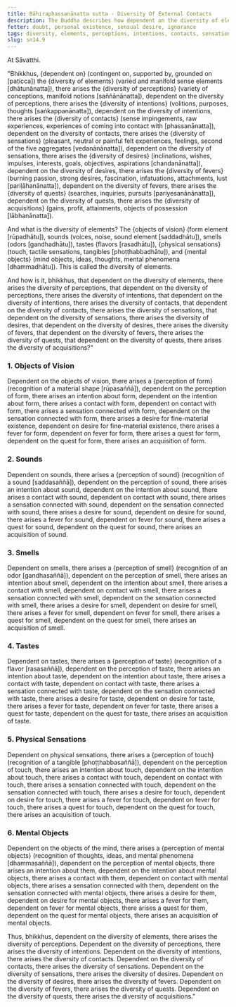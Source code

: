 ```yaml
---
title: Bāhiraphassanānatta sutta - Diversity Of External Contacts
description: The Buddha describes how dependent on the diversity of elements, there arises a diversity of perceptions, intentions, contacts, sensations connected with contact, desires, fevers, quests, and acquisitions.
fetter: doubt, personal existence, sensual desire, ignorance
tags: diversity, elements, perceptions, intentions, contacts, sensations, feelings, desires, fevers, quests, acquisitions, objects of vision, sounds, smells, tastes, physical sensations, mental objects, form element, sound element, odor element, taste element, touch element, six sense bases, sn, sn12-21, sn14
slug: sn14.9
---
```


At Sāvatthi.

"Bhikkhus, \{dependent on} (contingent on, supported by, grounded on [paṭicca]) the \{diversity of elements} (varied and manifold sense elements [dhātunānatta]), there arises the \{diversity of perceptions} (variety of conceptions, manifold notions [saññānānatta]),
dependent on the diversity of perceptions, there arises the \{diversity of intentions} (volitions, purposes, thoughts [saṅkappanānatta]),
dependent on the diversity of intentions, there arises the \{diversity of contacts} (sense impingements, raw experiences, experiences of coming into contact with [phassanānatta]),
dependent on the diversity of contacts, there arises the \{diversity of sensations} (pleasant, neutral or painful felt experiences, feelings, second of the five aggregates [vedanānānatta]),
dependent on the diversity of sensations, there arises the \{diversity of desires} (inclinations, wishes, impulses, interests, goals, objectives, aspirations [chandanānatta]),
dependent on the diversity of desires, there arises the \{diversity of fevers} (burning passion, strong desires, fascination, infatuations, attachments, lust [pariḷāhanānatta]),
dependent on the diversity of fevers, there arises the \{diversity of quests} (searches, inquiries, pursuits [pariyesanānānatta]),
dependent on the diversity of quests, there arises the \{diversity of acquisitions} (gains, profit, attainments, objects of possession [lābhanānatta]).

And what is the diversity of elements? The \{objects of vision} (form element [rūpadhātu]), sounds (voices, noise, sound element [saddadhātu]), smells (odors [gandhadhātu]), tastes (flavors [rasadhātu]), \{physical sensations} (touch, tactile sensations, tangibles [phoṭṭhabbadhātu]), and \{mental objects} (mind objects, ideas, thoughts, mental phenomena [dhammadhātu]). This is called the diversity of elements.

And how is it, bhikkhus, that dependent on the diversity of elements, there arises the diversity of perceptions,
that dependent on the diversity of perceptions, there arises the diversity of intentions,
that dependent on the diversity of intentions, there arises the diversity of contacts,
that dependent on the diversity of contacts, there arises the diversity of sensations,
that dependent on the diversity of sensations, there arises the diversity of desires,
that dependent on the diversity of desires, there arises the diversity of fevers,
that dependent on the diversity of fevers, there arises the diversity of quests,
that dependent on the diversity of quests, there arises the diversity of acquisitions?"

### 1. Objects of Vision

Dependent on the objects of vision, there arises a \{perception of form} (recognition of a material shape [rūpasaññā]),
dependent on the perception of form, there arises an intention about form,
dependent on the intention about form, there arises a contact with form,
dependent on contact with form, there arises a sensation connected with form,
dependent on the sensation connected with form, there arises a desire for fine-material existence,
dependent on desire for fine-material existence, there arises a fever for form,
dependent on fever for form, there arises a quest for form,
dependent on the quest for form, there arises an acquisition of form.

### 2. Sounds

Dependent on sounds, there arises a \{perception of sound} (recognition of a sound [saddasaññā]),
dependent on the perception of sound, there arises an intention about sound,
dependent on the intention about sound, there arises a contact with sound,
dependent on contact with sound, there arises a sensation connected with sound,
dependent on the sensation connected with sound, there arises a desire for sound,
dependent on desire for sound, there arises a fever for sound,
dependent on fever for sound, there arises a quest for sound,
dependent on the quest for sound, there arises an acquisition of sound.

### 3. Smells

Dependent on smells, there arises a \{perception of smell} (recognition of an odor [gandhasaññā]),
dependent on the perception of smell, there arises an intention about smell,
dependent on the intention about smell, there arises a contact with smell,
dependent on contact with smell, there arises a sensation connected with smell,
dependent on the sensation connected with smell, there arises a desire for smell,
dependent on desire for smell, there arises a fever for smell,
dependent on fever for smell, there arises a quest for smell,
dependent on the quest for smell, there arises an acquisition of smell.

### 4. Tastes

Dependent on tastes, there arises a \{perception of taste} (recognition of a flavor [rasasaññā]),
dependent on the perception of taste, there arises an intention about taste,
dependent on the intention about taste, there arises a contact with taste,
dependent on contact with taste, there arises a sensation connected with taste,
dependent on the sensation connected with taste, there arises a desire for taste,
dependent on desire for taste, there arises a fever for taste,
dependent on fever for taste, there arises a quest for taste,
dependent on the quest for taste, there arises an acquisition of taste.

### 5. Physical Sensations

Dependent on physical sensations, there arises a \{perception of touch} (recognition of a tangible [phoṭṭhabbasaññā]),
dependent on the perception of touch, there arises an intention about touch,
dependent on the intention about touch, there arises a contact with touch,
dependent on contact with touch, there arises a sensation connected with touch,
dependent on the sensation connected with touch, there arises a desire for touch,
dependent on desire for touch, there arises a fever for touch,
dependent on fever for touch, there arises a quest for touch,
dependent on the quest for touch, there arises an acquisition of touch.

### 6. Mental Objects

Dependent on the objects of the mind, there arises a \{perception of mental objects} (recognition of thoughts, ideas, and mental phenomena [dhammasaññā]),
dependent on the perception of mental objects, there arises an intention about them,
dependent on the intention about mental objects, there arises a contact with them,
dependent on contact with mental objects, there arises a sensation connected with them,
dependent on the sensation connected with mental objects, there arises a desire for them,
dependent on desire for mental objects, there arises a fever for them,
dependent on fever for mental objects, there arises a quest for them,
dependent on the quest for mental objects, there arises an acquisition of mental objects.

Thus, bhikkhus, dependent on the diversity of elements, there arises the diversity of perceptions. Dependent on the diversity of perceptions, there arises the diversity of intentions. Dependent on the diversity of intentions, there arises the diversity of contacts. Dependent on the diversity of contacts, there arises the diversity of sensations. Dependent on the diversity of sensations, there arises the diversity of desires. Dependent on the diversity of desires, there arises the diversity of fevers. Dependent on the diversity of fevers, there arises the diversity of quests. Dependent on the diversity of quests, there arises the diversity of acquisitions."